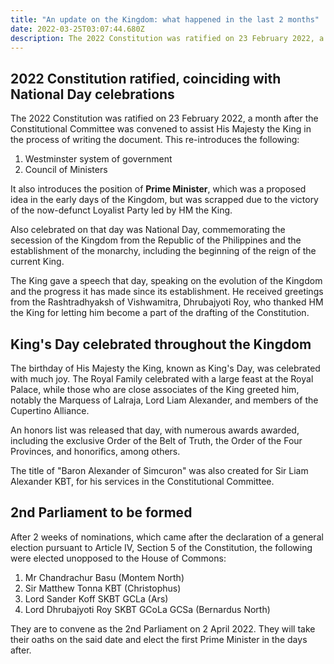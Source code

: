 ```yaml
---
title: "An update on the Kingdom: what happened in the last 2 months"
date: 2022-03-25T03:07:44.680Z
description: The 2022 Constitution was ratified on 23 February 2022, a month after the Constitutional Committee was convened to assist His Majesty the King in...
---
```


## 2022 Constitution ratified, coinciding with National Day celebrations

The 2022 Constitution was ratified on 23 February 2022, a month after the Constitutional Committee was convened to assist His Majesty the King in the process of writing the document. This re-introduces the following:

1. Westminster system of government
2. Council of Ministers

It also introduces the position of **Prime Minister**, which was a proposed idea in the early days of the Kingdom, but was scrapped due to the victory of the now-defunct Loyalist Party led by HM the King.

Also celebrated on that day was National Day, commemorating the secession of the Kingdom from the Republic of the Philippines and the establishment of the monarchy, including the beginning of the reign of the current King.

The King gave a speech that day, speaking on the evolution of the Kingdom and the progress it has made since its establishment. He received greetings from the Rashtradhyaksh of Vishwamitra, Dhrubajyoti Roy, who thanked HM the King for letting him become a part of the drafting of the Constitution.

## King's Day celebrated throughout the Kingdom

The birthday of His Majesty the King, known as King's Day, was celebrated with much joy. The Royal Family celebrated with a large feast at the Royal Palace, while those who are close associates of the King greeted him, notably the Marquess of Lalraja, Lord Liam Alexander, and members of the Cupertino Alliance.

An honors list was released that day, with numerous awards awarded, including the exclusive Order of the Belt of Truth, the Order of the Four Provinces, and honorifics, among others.

The title of "Baron Alexander of Simcuron" was also created for Sir Liam Alexander <span class="text-sm">KBT</span>, for his services in the Constitutional Committee.

## 2nd Parliament to be formed

After 2 weeks of nominations, which came after the declaration of a general election pursuant to Article IV, Section 5 of the Constitution, the following were elected unopposed to the House of Commons:

1. Mr Chandrachur Basu (Montem North)
2. Sir Matthew Tonna <span class="text-sm">KBT</span> (Christophus)
3. Lord Sander Koff <span class="text-sm">SKBT GCLa</span> (Ars)
4. Lord Dhrubajyoti Roy <span class="text-sm">SKBT GCoLa GCSa</span> (Bernardus North)

They are to convene as the 2nd Parliament on 2 April 2022. They will take their oaths on the said date and elect the first Prime Minister in the days after.
